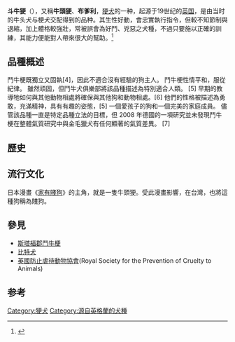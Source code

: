 {{CJK-New-Char|3E74|ver=A}}
{{Infobox Dogbreed 
<!-- Put article text AFTER this infobox markup. See: -->
<!-- Wikipedia:WikiProject Dog breeds/Templates for more info.-->
| image = Bullterrierrouge_femelle.jpg
| image_caption = 褐白相间条纹的牛头㹴
| name = 牛头㹴<br />Bull Terrier
| altname = English Bull Terrier<br />Pig dog（已过时）
| country = [[英国|英国]]
<!-----Traits----->
|maleweight   = 20-38千克
|femaleweight = 
|maleheight   = 51-61厘米
|femaleheight = 
|coat         = 短而密
|color        = 白色，<br />除蓝色和深赤褐色外的任何颜色
|litter_size  = 约5只
|life_span    = 12岁以下
<!-----Classification and standards----->
| fcigroup = 3
| fcisection = 3
| fcinum = 11
| fcistd = http://www.dogdomain.com/FCI/fcistandards/fci-011.htm| akcgroup = 㹴犬
| akcstd = http://www.akc.org/breeds/bull_terrier/index.cfm| ankcgroup = 第二组（㹴犬）| ankcstd = http://www.ankc.org.au/home/breeds_details.asp?bid=50| ckcgroup = 第四组（㹴犬）| ckcstd = http://www.ckc.ca/en/Default.aspx?tabid=99&BreedCode=BLT| kcukgroup = 㹴犬| kcukstd = http://www.thekennelclub.org.uk/item/68| nzkcgroup = 㹴犬
| nzkcstd = http://www.nzkc.org.nz/br220.html| ukcgroup = 㹴犬| ukcstd = http://mail.ukcdogs.com/UKCweb.nsf/80de88211ee3f2dc8525703f004ccb1e/8ebb01218df54a348525704d004dc2cd?OpenDocument}}<!-- End Infobox -->

'''斗牛㹴'''（{{lang-en|Bull Terrier}}），又稱'''牛頭㹴'''、'''布爹利'''，[[㹴犬|㹴犬]]的一种，起源于19世纪的[[英国|英国]]，是由当时的牛头犬与梗犬交配得到的品种。其生性好動，會忠實執行指令，但較不知節制與退縮，加上體格較強壯，常被誤會為好鬥、兇惡之犬種，不過只要施以正確的訓練，其能力便能對人帶來很大的幫助。<ref>{{cite web|url=http://www.goumin.com/species/15/|title=牛头梗档案|publisher=狗民网|accessdate=2010-02-07|archive-url=https://web.archive.org/web/20100212135820/http://www.goumin.com/species/15|archive-date=2010-02-12|dead-url=yes}}</ref>

==品種概述==
鬥牛梗既獨立又固執[4]，因此不適合沒有經驗的狗主人。 鬥牛梗性情平和，服從紀律。 雖然頑固，但鬥牛犬俱樂部將該品種描述為特別適合人類。 [5] 早期的教導牠如何與其他動物相處將確保與其他狗和動物相處。[6] 他們的性格被描述為勇敢，充滿精神，具有有趣的姿態，[5] 一個愛孩子的狗和一個完美的家庭成員。 儘管該品種一直是特定品種立法的目標，但 2008 年德國的一項研究並未發現鬥牛梗在整體氣質研究中與金毛獵犬有任何顯著的氣質差異。 [7]

==歷史==
==流行文化==
日本漫畫《[[家有賤狗|家有賤狗]]》的主角，就是一隻牛頭㹴。受此漫畫影響，在台灣，也將這種狗稱為賤狗。
==參見==
*[[斯塔福郡鬥牛梗|斯塔福郡鬥牛梗]]
*[[比特犬|比特犬]]
*[[英國防止虐待動物協會|英國防止虐待動物協會]](Royal Society for the Prevention of Cruelty to Animals)

== 参考 ==
{{Commons and category|Bull Terrier|牛头㹴|Bull Terrier}}
{{reflist}}

{{Terriers}}

[[Category:㹴犬|Category:㹴犬]]
[[Category:源自英格蘭的犬種|Category:源自英格蘭的犬種]]